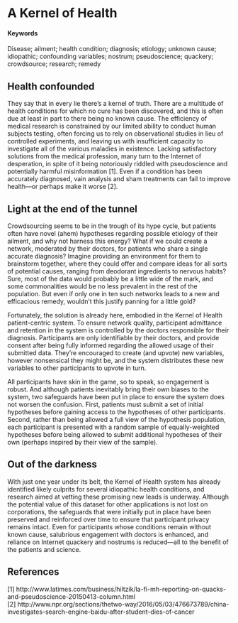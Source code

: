 # A Kernel of Health {#kernel-of-health}

#### Keywords

Disease; ailment; health condition; diagnosis; etiology; unknown cause; idiopathic; confounding variables; nostrum; pseudoscience; quackery; crowdsource; research; remedy

## Health confounded

They say that in every lie there’s a kernel of truth. There are a multitude of health conditions for which no cure has been discovered, and this is often due at least in part to there being no known cause. The efficiency of medical research is constrained by our limited ability to conduct human subjects testing, often forcing us to rely on observational studies in lieu of controlled experiments, and leaving us with insufficient capacity to investigate all of the various maladies in existence. Lacking satisfactory solutions from the medical profession, many turn to the Internet of desperation, in spite of it being notoriously riddled with pseudoscience and potentially harmful misinformation [1]. Even if a condition has been accurately diagnosed, vain analysis and sham treatments can fail to improve health—or perhaps make it worse [2].

## Light at the end of the tunnel

Crowdsourcing seems to be in the trough of its hype cycle, but patients often have novel (ahem) hypotheses regarding possible etiology of their ailment, and why not harness this energy? What if we could create a network, moderated by their doctors, for patients who share a single accurate diagnosis? Imagine providing an environment for them to brainstorm together, where they could offer and compare ideas for all sorts of potential causes, ranging from deodorant ingredients to nervous habits? Sure, most of the data would probably be a little wide of the mark, and some commonalities would be no less prevalent in the rest of the population. But even if only one in ten such networks leads to a new and efficacious remedy, wouldn’t this justify panning for a little gold? 

Fortunately, the solution is already here, embodied in the Kernel of Health patient-centric system. To ensure network quality, participant admittance and retention in the system is controlled by the doctors responsible for their diagnosis. Participants are only identifiable by their doctors, and provide consent after being fully informed regarding the allowed usage of their submitted data. They're encouraged to create (and upvote) new variables, however nonsensical they might be, and the system distributes these new variables to other participants to upvote in turn. 

All participants have skin in the game, so to speak, so engagement is robust. And although patients inevitably bring their own biases to the system, two safeguards have been put in place to ensure the system does not worsen the confusion. First, patients must submit a set of initial hypotheses before gaining access to the hypotheses of other participants. Second, rather than being allowed a full view of the hypothesis population, each participant is presented with a random sample of equally-weighted hypotheses before being allowed to submit additional hypotheses of their own (perhaps inspired by their view of the sample). 

## Out of the darkness

With just one year under its belt, the Kernel of Health system has already identified likely culprits for several idiopathic health conditions, and research aimed at vetting these promising new leads is underway. Although the potential value of this dataset for other applications is not lost on corporations, the safeguards that were initially put in place have been preserved and reinforced over time to ensure that participant privacy remains intact. Even for participants whose conditions remain without known cause, salubrious engagement with doctors is enhanced, and reliance on Internet quackery and nostrums is reduced—all to the benefit of the patients and science.

## References

[1] http://www.latimes.com/business/hiltzik/la-fi-mh-reporting-on-quacks-and-pseudoscience-20150413-column.html  
[2] http://www.npr.org/sections/thetwo-way/2016/05/03/476673789/china-investigates-search-engine-baidu-after-student-dies-of-cancer
